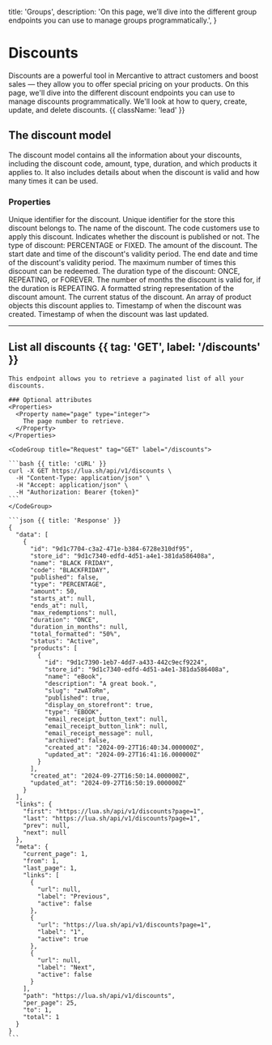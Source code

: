   title: 'Groups',
  description:
    'On this page, we’ll dive into the different group endpoints you can use to manage groups programmatically.',
}

# Discounts

Discounts are a powerful tool in Mercantive to attract customers and boost sales — they allow you to offer special pricing on your products. On this page, we'll dive into the different discount endpoints you can use to manage discounts programmatically. We'll look at how to query, create, update, and delete discounts. {{ className: 'lead' }}

## The discount model

The discount model contains all the information about your discounts, including the discount code, amount, type, duration, and which products it applies to. It also includes details about when the discount is valid and how many times it can be used.

### Properties

<Properties>
  <Property name="id" type="uuid">
    Unique identifier for the discount.
  </Property>
  <Property name="store_id" type="uuid">
    Unique identifier for the store this discount belongs to.
  </Property>
  <Property name="name" type="string">
    The name of the discount.
  </Property>
  <Property name="code" type="string">
    The code customers use to apply this discount.
  </Property>
  <Property name="published" type="boolean">
    Indicates whether the discount is published or not.
  </Property>
  <Property name="type" type="string">
    The type of discount: PERCENTAGE or FIXED.
  </Property>
  <Property name="amount" type="number">
    The amount of the discount.
  </Property>
  <Property name="starts_at" type="string | null">
    The start date and time of the discount's validity period.
  </Property>
  <Property name="ends_at" type="string | null">
    The end date and time of the discount's validity period.
  </Property>
  <Property name="max_redemptions" type="number | null">
    The maximum number of times this discount can be redeemed.
  </Property>
  <Property name="duration" type="string">
    The duration type of the discount: ONCE, REPEATING, or FOREVER.
  </Property>
  <Property name="duration_in_months" type="number | null">
    The number of months the discount is valid for, if the duration is REPEATING.
  </Property>
  <Property name="total_formatted" type="string">
    A formatted string representation of the discount amount.
  </Property>
  <Property name="status" type="string">
    The current status of the discount.
  </Property>
  <Property name="products" type="array">
    An array of product objects this discount applies to.
  </Property>
  <Property name="created_at" type="string">
    Timestamp of when the discount was created.
  </Property>
  <Property name="updated_at" type="string">
    Timestamp of when the discount was last updated.
  </Property>
</Properties>

---

## List all discounts {{ tag: 'GET', label: '/discounts' }}

<Row>
  <Col>

    This endpoint allows you to retrieve a paginated list of all your discounts.

    ### Optional attributes
    <Properties>
      <Property name="page" type="integer">
        The page number to retrieve.
      </Property>
    </Properties>

  </Col>
  <Col sticky>

    <CodeGroup title="Request" tag="GET" label="/discounts">

    ```bash {{ title: 'cURL' }}
    curl -X GET https://lua.sh/api/v1/discounts \
      -H "Content-Type: application/json" \
      -H "Accept: application/json" \
      -H "Authorization: Bearer {token}"
    ```
    </CodeGroup>

    ```json {{ title: 'Response' }}
    {
      "data": [
        {
          "id": "9d1c7704-c3a2-471e-b384-6728e310df95",
          "store_id": "9d1c7340-edfd-4d51-a4e1-381da586408a",
          "name": "BLACK FRIDAY",
          "code": "BLACKFRIDAY",
          "published": false,
          "type": "PERCENTAGE",
          "amount": 50,
          "starts_at": null,
          "ends_at": null,
          "max_redemptions": null,
          "duration": "ONCE",
          "duration_in_months": null,
          "total_formatted": "50%",
          "status": "Active",
          "products": [
            {
              "id": "9d1c7390-1eb7-4dd7-a433-442c9ecf9224",
              "store_id": "9d1c7340-edfd-4d51-a4e1-381da586408a",
              "name": "eBook",
              "description": "A great book.",
              "slug": "zwAToRm",
              "published": true,
              "display_on_storefront": true,
              "type": "EBOOK",
              "email_receipt_button_text": null,
              "email_receipt_button_link": null,
              "email_receipt_message": null,
              "archived": false,
              "created_at": "2024-09-27T16:40:34.000000Z",
              "updated_at": "2024-09-27T16:41:16.000000Z"
            }
          ],
          "created_at": "2024-09-27T16:50:14.000000Z",
          "updated_at": "2024-09-27T16:50:19.000000Z"
        }
      ],
      "links": {
        "first": "https://lua.sh/api/v1/discounts?page=1",
        "last": "https://lua.sh/api/v1/discounts?page=1",
        "prev": null,
        "next": null
      },
      "meta": {
        "current_page": 1,
        "from": 1,
        "last_page": 1,
        "links": [
          {
            "url": null,
            "label": "Previous",
            "active": false
          },
          {
            "url": "https://lua.sh/api/v1/discounts?page=1",
            "label": "1",
            "active": true
          },
          {
            "url": null,
            "label": "Next",
            "active": false
          }
        ],
        "path": "https://lua.sh/api/v1/discounts",
        "per_page": 25,
        "to": 1,
        "total": 1
      }
    }
    ```

  </Col>
</Row>
